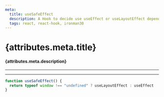 ```yaml
---
meta:
  title: useSafeEffect
  description: A Hook to decide use useEffect or useLayoutEffect depending on enviorment.
  tags: react, react-hook, ironman30
---
```



<PostTags tags={attributes.meta.tags} />

# {attributes.meta.title}

#### {attributes.meta.description}

---

<LinkTag />

---

```jsx
function useSafeEffect() {
  return typeof window !== "undefined" ? useLayoutEffect : useEffect
}
```
